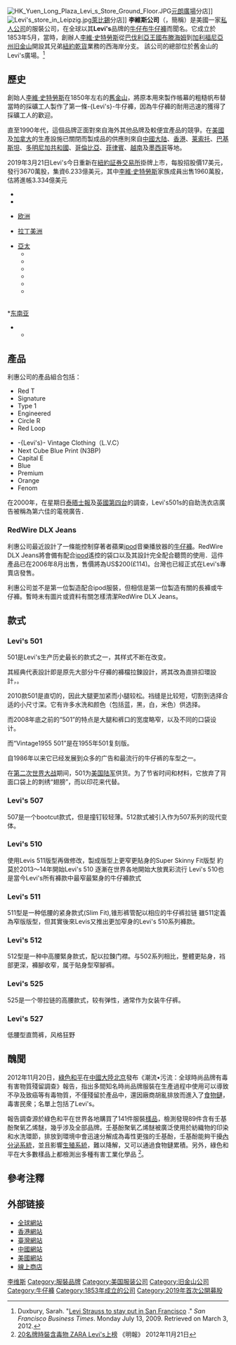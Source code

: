 {{noteTA
|T=zh:Levi's;zh-hans:李维斯;zh-hant:Levi's;
|1=zh-cn:李维斯公司; zh-tw:利惠公司; zh-hk:李維斯公司;
|2=zh-cn:约翰安德森; zh-tw:約翰安德森; zh-hk:約翰安達臣;
}}
{{Infobox company
| name             = 李维斯<br>Levi Strauss & Co.
| logo             = [[File:Levis-logo-quer.svg|180px]]
| type             = [[私人企業|私人企業]]
| predecessor      =
| successor        =
| founder          = [[李維·史特勞斯|李維·史特勞斯]]
| defunct          =
| fate             = 
| area_served      = [[全球|全球]]
| key_people       = {{nowrap|Chip Bergh ([[CEO|CEO]])}}<ref name="forbes"/> {{nowrap|Harmit Singh ([[CFO|CFO]])}}<ref name="forbes"/>
| industry         = 服飾
| genre            =
| products         = 牛仔褲
| brands           = Levi's,、Dockers、Denizen、Signature by Levi Strauss & Co.
| production       =
| services         =
| revenue = {{gain}}[[United_States_dollar|$]]5.575 billion (2018)<ref name=LeviAR18>{{cite web|url=https://s23.q4cdn.com/172692177/files/doc_financials/2018/q4/10k-q4-2018.pdf|title=2018Form 10-K|accessdate=2019-03-22|archive-date=2020-08-01|archive-url=https://web.archive.org/web/20200801061646/https://s23.q4cdn.com/172692177/files/doc_financials/2018/q4/10k-q4-2018.pdf|dead-url=no}}</ref>
| operating_income = {{gain}}$537.06 million (2018)<ref name=LeviAR18/>
| net_income = {{gain}}$283.21 million (2016)<ref name=LeviAR18/>
| aum = 
| assets = {{gain}}$3.542 billion (2018)<ref name=LeviAR18/>
| equity = 
| owner = Haas family
| num_employees = 15,100 <ref name=LeviAR18/>
| num_employees_year = 2018
| parent           =
| subsid           =
| homepage         = {{URL|http://www.levistrauss.com}}
| footnotes        = 
| intl             =
| foundation       = {{Start date and age|1853}}
| location         = {{USA}}[[加利福尼亞州|加利福尼亞州]][[舊金山|舊金山]]
| locations        = 2,800間公司直營店<ref>{{cite press release |url=http://www.levistrauss.com/wp-content/uploads/2014/02/LSCo-Q4-and-FY-2013-Earnings-Release-Final1.pdf |title=Levi Strauss & Co. Announces Fourth-Quarter & Fiscal-Year 2013 Financial Results |publisher=Levi Strauss |date=February 11, 2014 |accessdate=March 11, 2016 |archive-url=https://web.archive.org/web/20160615013628/http://www.levistrauss.com/wp-content/uploads/2014/02/LSCo-Q4-and-FY-2013-Earnings-Release-Final1.pdf |archive-date=2016-06-15 |dead-url=yes }}</ref>
}}
[[File:HK_Yuen_Long_Plaza_Levi_s_Store_Ground_Floor.JPG|thumb]][[元朗廣場|元朗廣場]]分店]]
[[File:Levi's_store_in_Leipzig.jpg|thumb]][[萊比錫|萊比錫]]分店]]
'''李維斯公司'''（{{lang-en|Levi Strauss&Co.}}，簡稱'''{{lang|en|Levi's}}'''）是美國一家[[私人公司|私人公司]]的服裝公司，在全球以其'''Levi's'''品牌的[[牛仔布|牛仔布]][[牛仔裤|牛仔褲]]而聞名。它成立於1853年5月，當時，創辦人[[李維·史特勞斯|李維·史特勞斯]]從[[巴伐利亞王國|巴伐利亞王國]][[布滕海姆|布滕海姆]]到[[加利福尼亞州|加利福尼亞州]][[旧金山|旧金山]]開設其兄弟[[紐約|紐約]][[乾貨|乾貨]]業務的西海岸分支。 該公司的總部位於舊金山的Levi's廣場。<ref>Duxbury, Sarah. "[http://www.bizjournals.com/sanfrancisco/stories/2009/07/13/daily7.html Levi Strauss to stay put in San Francisco] {{Wayback|url=http://www.bizjournals.com/sanfrancisco/stories/2009/07/13/daily7.html |date=20170622085445 }}." ''San Francisco Business Times''. Monday July 13, 2009. Retrieved on March 3, 2012.</ref>

==歷史==
創始人[[李維·史特勞斯|李維·史特勞斯]]在1850年左右的[[舊金山|舊金山]]，將原本用來製作帳幕的粗糙帆布替當時的採礦工人製作了第一條-{Levi's}-牛仔褲，因為牛仔褲的耐用迅速的獲得了採礦工人的歡迎。

直至1990年代，這個品牌正面對來自海外其他品牌及較便宜產品的競爭。在[[美國|美國]]及[[加拿大|加拿大]]的生產設施已關閉而製成品的供應則來自[[中國大陆|中國大陆]]、[[香港|香港]]、[[莱索托|莱索托]]、[[巴基斯坦|巴基斯坦]]、[[多明尼加共和國|多明尼加共和國]]、[[哥倫比亞|哥倫比亞]]、[[菲律賓|菲律賓]]、[[越南|越南]]及[[墨西哥|墨西哥]]等地。

2019年3月21日Levi's今日重新在[[紐約証券交易所|紐約証券交易所]]掛牌上市，每股招股價17美元，發行3670萬股，集資6.233億美元，其中[[李維·史特勞斯|李維·史特勞斯]]家族成員出售1960萬股，估將進帳3.334億美元

{{stack begin | align=center | clear=false | float=center}}
{{col-begin}}
{{col-3}}
*{{CAN}}
*{{USA}}
*{{flagicon|EU}} [[欧洲|欧洲]]
*[[拉丁美洲|拉丁美洲]]
{{col-3}}
*[[亞太|亞太]]
**{{AUS}}
**{{JPN}}
**{{TWN}}
**{{CHNML}}
**{{KOR}}
**{{HKG}}
{{col-3}}
<br />
*[[东南亚|东南亚]]
**{{MYS}}
{{col-end}}
{{stack end}}

==產品==
利惠公司的產品組合包括：
{{stack begin | align=center | clear=false | float=center}}
{{col-begin}}
{{col-2}}
*Red T 
*Signature 
*Type 1 
*Engineered
*Circle R 
*Red Loop 
{{col-2}}
*-{Levi's}- Vintage Clothing（L.V.C）
*Next Cube Blue Print (N3BP) 
*Capital E 
*Blue
*Premium
*Orange 
*Fenom
{{col-end}}
{{stack end}}

在2000年，在星期日[[泰晤士報|泰晤士報]]及[[英國第四台|英國第四台]]的調查，Levi's501s的自助洗衣店廣告被稱為第六佳的電視廣告．

===RedWire DLX Jeans===
利惠公司最近設計了一條能控制穿著者蘋果[[ipod|ipod]]音樂播放器的[[牛仔褲|牛仔褲]]。RedWire DLX Jeans將會備有配合[[ipod|ipod]]遙控的袋口以及其設計完全配合聽筒的使用．這件產品已在2006年8月出售，售價將為US$200(£114)。台灣也已經正式在Levi's專賣店發售。

利惠公司並不是第一位製造配合ipod服裝，但相信是第一位製造有關的長褲或牛仔褲。暫時未有圖片或資料有關怎樣清潔RedWire DLX Jeans。

==款式==
=== Levi's 501 ===
501是Levi's生产历史最长的款式之一，其样式不断在改变。

其經典代表設計即是原先大部分牛仔褲的褲檔拉鍊設計，將其改為直排扣環設計，。

2010款501是直切的，因此大腿更加紧而小腿较松。裆缝是比较短，切割到选择合适的小尺寸深。它有许多水洗和颜色（包括蓝，黑，白，米色）供选择。 

而2008年底之前的“501”的特点是大腿和裤口的宽度略窄，以及不同的口袋设计。 

而“Vintage1955 501”是在1955年501复刻版。 

自1986年以来它已经发展到众多的广告和最流行的牛仔裤的车型之一。 

在[[第二次世界大战|第二次世界大战]]期间，501为[[美国陆军|美国陆军]]供货。为了节省时间和材料，它放弃了背面口袋上的刺绣“翅膀”，而以印花来代替。

=== Levi's 507 ===
507是一个bootcut款式，但是撞钉较轻薄。512款式被引入作为507系列的现代变体。

=== Levi's 510 ===

使用Levis 511版型再做修改，製成版型上更窄更貼身的Super Skinny Fit版型
約莫於2013～14年開始Levi's 510 逐漸在世界各地開始大放異彩流行
Levi's 510也是當今Levi's所有褲款中最窄最緊身的牛仔褲款式

=== Levi's 511 ===
511型是一种低腰的紧身款式(Slim Fit),锥形裤管配以相应的牛仔裤拉链
雖511定義為窄版版型，但其實後來Levis又推出更加窄身的Levi's 510系列褲款。

=== Levi's 512 ===
512型是一种中高腰緊身款式，配以拉鍊门襟。与502系列相比，整體更貼身，裆部更深，褲腳收窄，属于貼身型窄腳裤。

=== Levi's 525 ===
525是一个带拉链的高腰款式，较有弹性，通常作为女装牛仔裤。

=== Levi's 527 ===
低腰型直筒裤，风格狂野

== 醜聞 ==
2012年11月20日，[[綠色和平|綠色和平]]在[[中國大陸|中國大陸]][[北京|北京]]發布《潮流•污流：全球時尚品牌有毒有害物質殘留調查》報告，指出多間知名時尚品牌服裝在生產過程中使用可以導致不孕及致癌等有毒物質，不僅殘留於產品中，還因廠商胡亂排放而進入了[[食物鏈|食物鏈]]，毒害民衆；名單上包括了Levi's。

報告調查源於綠色和平在世界各地購買了141件服裝[[樣品|樣品]]，檢測發現89件含有壬基酚聚氧乙烯醚，幾乎涉及全部品牌。壬基酚聚氧乙烯醚被廣泛使用於紡織物的印染和水洗環節，排放到環境中會迅速分解成為毒性更強的壬基酚，壬基酚能夠干擾[[內分泌系統|內分泌系統]]，並且影響[[生殖系統|生殖系統]]，難以降解，又可以通過食物鏈累積。另外，綠色和平在大多數樣品上都檢測出多種有害工業化學品
<ref>[http://www.greenpeace.org/china/zh/publications/reports/toxics/2012/toxic-thread/ 20名牌時裝含毒物 ZARA Levi's上榜] {{Wayback|url=http://www.greenpeace.org/china/zh/publications/reports/toxics/2012/toxic-thread/ |date=20190831082532 }} 《明報》 2012年11月21日</ref>。

== 參考注釋 ==
{{reflist}}

==外部链接==
{{commonscat|Levi Strauss & Co.}}
*[http://www.levi.com 全球網站] {{Wayback|url=http://www.levi.com/ |date=20110202132208 }}
*[http://www.levi.com.hk 香港網站] {{Wayback|url=http://www.levi.com.hk/ |date=20210202191101 }}
*[http://www.levi.com.tw 臺灣網站] {{Wayback|url=http://www.levi.com.tw/ |date=20210202191225 }}
*[http://www.levi.com.cn 中國網站] {{Wayback|url=http://www.levi.com.cn/ |date=20210202191600 }}
*[http://us.levi.com/home/index.jsp 美國網站] {{Wayback|url=http://us.levi.com/home/index.jsp |date=20150624165331 }}
*[https://web.archive.org/web/20141118110845/http://www.jeans-online.pl/ 線上商店]

[[Category:李维斯|]]
[[Category:服裝品牌|Category:服裝品牌]]
[[Category:美国服装公司|Category:美国服装公司]]
[[Category:旧金山公司|Category:旧金山公司]]
[[Category:牛仔褲|Category:牛仔褲]]
[[Category:1853年成立的公司|Category:1853年成立的公司]]
[[Category:2019年首次公開募股|Category:2019年首次公開募股]]